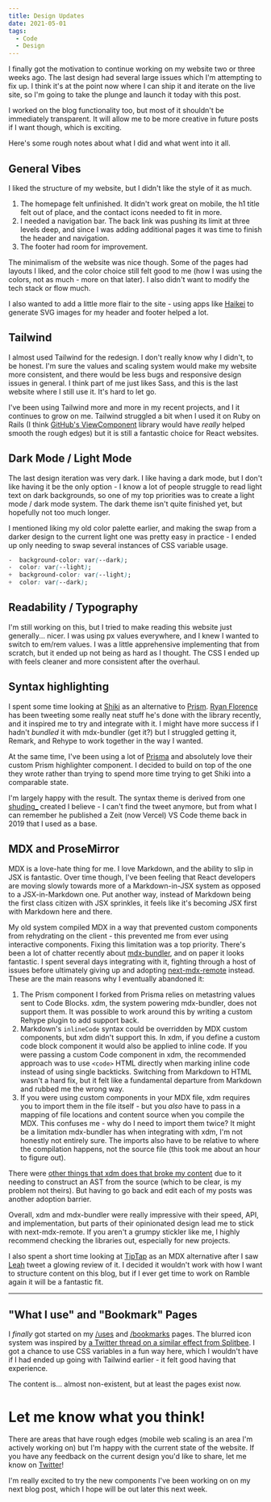 ```yaml
---
title: Design Updates
date: 2021-05-01
tags:
  - Code
  - Design
---
```


I finally got the motivation to continue working on my website two or three weeks ago. The last design had several large issues which I'm attempting to fix up. I think it's at the point now where I can ship it and iterate on the live site, so I'm going to take the plunge and launch it today with this post.

I worked on the blog functionality too, but most of it shouldn't be immediately transparent. It will allow me to be more creative in future posts if I want though, which is exciting.

Here's some rough notes about what I did and what went into it all.

## General Vibes

I liked the structure of my website, but I didn't like the style of it as much.

1. The homepage felt unfinished. It didn't work great on mobile, the h1 title felt out of place, and the contact icons needed to fit in more.
2. I needed a navigation bar. The back link was pushing its limit at three levels deep, and since I was adding additional pages it was time to finish the header and navigation.
3. The footer had room for improvement.

The minimalism of the website was nice though. Some of the pages had layouts I liked, and the color choice still felt good to me (how I was using the colors, not as much - more on that later). I also didn't want to modify the tech stack or flow much.

I also wanted to add a little more flair to the site - using apps like [Haikei](https://app.haikei.app) to generate SVG images for my header and footer helped a lot.

## Tailwind

I almost used Tailwind for the redesign. I don't really know why I didn't, to be honest. I'm sure the values and scaling system would make my website more consistent, and there would be less bugs and responsive design issues in general. I think part of me just likes Sass, and this is the last website where I still use it. It's hard to let go.

I've been using Tailwind more and more in my recent projects, and I it continues to grow on me. Tailwind struggled a bit when I used it on Ruby on Rails (I think [GitHub's ViewComponent](https://github.com/github/view_component) library would have _really_ helped smooth the rough edges) but it is still a fantastic choice for React websites.

## Dark Mode / Light Mode

The last design iteration was very dark. I like having a dark mode, but I don't like having it be the only option - I know a lot of people struggle to read light text on dark backgrounds, so one of my top priorities was to create a light mode / dark mode system. The dark theme isn't quite finished yet, but hopefully not too much longer.

I mentioned liking my old color palette earlier, and making the swap from a darker design to the current light one was pretty easy in practice - I ended up only needing to swap several instances of CSS variable usage.

```css lines
-  background-color: var(--dark);
-  color: var(--light);
+  background-color: var(--light);
+  color: var(--dark);
```

## Readability / Typography

I'm still working on this, but I tried to make reading this website just generally... nicer. I was using px values everywhere, and I knew I wanted to switch to em/rem values. I was a little apprehensive implementing that from scratch, but it ended up not being as hard as I thought. The CSS I ended up with feels cleaner and more consistent after the overhaul.

## Syntax highlighting

I spent some time looking at [Shiki](https://shiki.matsu.io) as an alternative to [Prism](https://prismjs.com). [Ryan Florence](https://twitter.com/ryanflorence) has been tweeting some really neat stuff he's done with the library recently, and it inspired me to try and integrate with it. I might have more success if I hadn't _bundled_ it with mdx-bundler (get it?) but I struggled getting it, Remark, and Rehype to work together in the way I wanted.

At the same time, I've been using a lot of [Prisma](https://www.prisma.io) and absolutely love their custom Prism highlighter component. I decided to build on top of the one they wrote rather than trying to spend more time trying to get Shiki into a comparable state.

I'm largely happy with the result. The syntax theme is derived from one [shuding\_](https://twitter.com/shuding_) created I believe - I can't find the tweet anymore, but from what I can remember he published a Zeit (now Vercel) VS Code theme back in 2019 that I used as a base.

## MDX and ProseMirror

MDX is a love-hate thing for me. I love Markdown, and the ability to slip in JSX is fantastic. Over time though, I've been feeling that React developers are moving slowly towards more of a Markdown-in-JSX system as opposed to a JSX-in-Markdown one. Put another way, instead of Markdown being the first class citizen with JSX sprinkles, it feels like it's becoming JSX first with Markdown here and there.

My old system compiled MDX in a way that prevented custom components from rehydrating on the client - this prevented me from ever using interactive components. Fixing this limitation was a top priority. There's been a lot of chatter recently about [mdx-bundler](https://github.com/kentcdodds/mdx-bundler), and on paper it looks fantastic. I spent several days integrating with it, fighting through a host of issues before ultimately giving up and adopting [next-mdx-remote](https://github.com/hashicorp/next-mdx-remote) instead. These are the main reasons why I eventually abandoned it:

1. The Prism component I forked from Prisma relies on metastring values sent to Code Blocks. xdm, the system powering mdx-bundler, does not support them. It was possible to work around this by writing a custom Rehype plugin to add support back.
2. Markdown's `inlineCode` syntax could be overridden by MDX custom components, but xdm didn't support this. In xdm, if you define a custom code block component it would also be applied to inline code. If you were passing a custom Code component in xdm, the recommended approach was to use `<code>` HTML directly when marking inline code instead of using single backticks. Switching from Markdown to HTML wasn't a hard fix, but it felt like a fundamental departure from Markdown and rubbed me the wrong way.
3. If you were using custom components in your MDX file, xdm requires you to import them in the file itself - but you _also_ have to pass in a mapping of file locations and content source when you compile the MDX. This confuses me - why do I need to import them twice? It might be a limitation mdx-bundler has when integrating with xdm, I'm not honestly not entirely sure. The imports also have to be relative to where the compilation happens, not the source file (this took me about an hour to figure out).

There were [other things that xdm does that broke my content](https://github.com/wooorm/xdm/issues/38#issuecomment-818510715) due to it needing to construct an AST from the source (which to be clear, is my problem not theirs). But having to go back and edit each of my posts was another adoption barrier.

Overall, xdm and mdx-bundler were really impressive with their speed, API, and implementation, but parts of their opinionated design lead me to stick with next-mdx-remote. If you aren't a grumpy stickler like me, I highly recommend checking the libraries out, especially for new projects.

I also spent a short time looking at [TipTap](https://tiptap.dev) as an MDX alternative after I saw [Leah](https://twitter.com/LeahLundqvist) tweet a glowing review of it. I decided it wouldn't work with how I want to structure content on this blog, but if I ever get time to work on Ramble again it will be a fantastic fit.

---

## "What I use" and "Bookmark" Pages

I _finally_ got started on my [/uses](https://ianmitchell.dev/uses) and [/bookmarks](https://ianmitchell.dev/bookmarks) pages. The blurred icon system was inspired by [a Twitter thread on a similar effect from Splitbee](https://twitter.com/pacocoursey/status/1302028626724974592). I got a chance to use CSS variables in a fun way here, which I wouldn't have if I had ended up going with Tailwind earlier - it felt good having that experience.

The content is... almost non-existent, but at least the pages exist now.

# Let me know what you think!

There are areas that have rough edges (mobile web scaling is an area I'm actively working on) but I'm happy with the current state of the website. If you have any feedback on the current design you'd like to share, let me know on [Twitter](https://twitter.com/ianmitchel1)!

I'm really excited to try the new components I've been working on on my next blog post, which I hope will be out later this next week.
